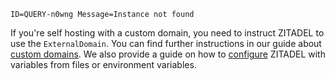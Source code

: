 `ID=QUERY-n0wng Message=Instance not found`

If you're self hosting with a custom domain, you need to instruct ZITADEL to use the `ExternalDomain`.
You can find further instructions in our guide about [custom domains](https://zitadel.com/docs/self-hosting/manage/custom-domain).
We also provide a guide on how to [configure](https://zitadel.com/docs/self-hosting/manage/configure) ZITADEL with variables from files or environment variables.
